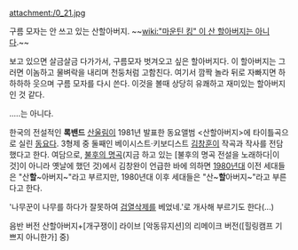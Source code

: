 attachment:/0_21.jpg

구름 모자는 안 쓰고 있는 산할아버지. ~~[[wiki:"마운틴 킹" 이 산 할아버지는 아니다]].~~

보고 있으면 살금살금 다가가서, 구름모자 벗겨오고 싶은 할아버지다. 이 할아버지는 그러면 이놈하고 물벼락을 내리며 천둥처럼 고함친다. 여기서 깜짝 놀라 뒤로 자빠지면 하하하하 웃으며 구름 모자를 다시 쓴다. 이것을 볼때 상당히 유쾌하고 재미있는 할아버지인 것 같다.

.....는 아니다.

한국의 전설적인 '''록밴드''' [[산울림]]이 1981년 발표한 동요앨범 <산할아버지>에 타이틀곡으로 실린 [[동요]]다.
3형제 중 둘째인 베이시스트·키보디스트 [[김창훈]]이 작곡과 작사를 전담했다고 한다.
여담으로, [[불후의 명곡]](지금 하고 있는 [불후의 명곡 전설을 노래하다|이것]이 아니라 옛날에 했던 것)에서 김창완이 언급한 바에 의하면 [[1980년대]] 이전 세대들은 "산'''할'''~아버지~"라고 부르지만, 1980년대 이후 세대들은 "산~'''할'''아버지~"라고 부른다고 한다. 

'나무꾼이 나무를 하다가 잘못하여 [[검열삭제]]를 베었네.'로 개사해 부르기도 한다(...)

{{{#!html
<object width="480" height="385"><param name="movie" value="http://www.youtube.com/v/SE14aKUL0D0?fs=1&amp;hl=ko_KR"></param><param name="allowFullScreen" value="true"></param><param name="allowscriptaccess" value="always"></param><embed src="http://www.youtube.com/v/SE14aKUL0D0?fs=1&amp;hl=ko_KR" type="application/x-shockwave-flash" allowscriptaccess="always" allowfullscreen="true" width="480" height="385"></embed></object>
}}}
음반 버전
{{{#!html
<iframe width="560" height="315" src="//www.youtube.com/embed/QzOfFzaOC80" frameborder="0" allowfullscreen></iframe>}}}
산할아버지+[개구쟁이] 라이브
{{{#!html
<iframe width="560" height="315" src="//www.youtube.com/embed/_OzLS4nYZp8" frameborder="0" allowfullscreen></iframe>
}}}
[악동뮤지션]의 리메이크 버전([힐링캠프 기쁘지 아니한가] 중)
